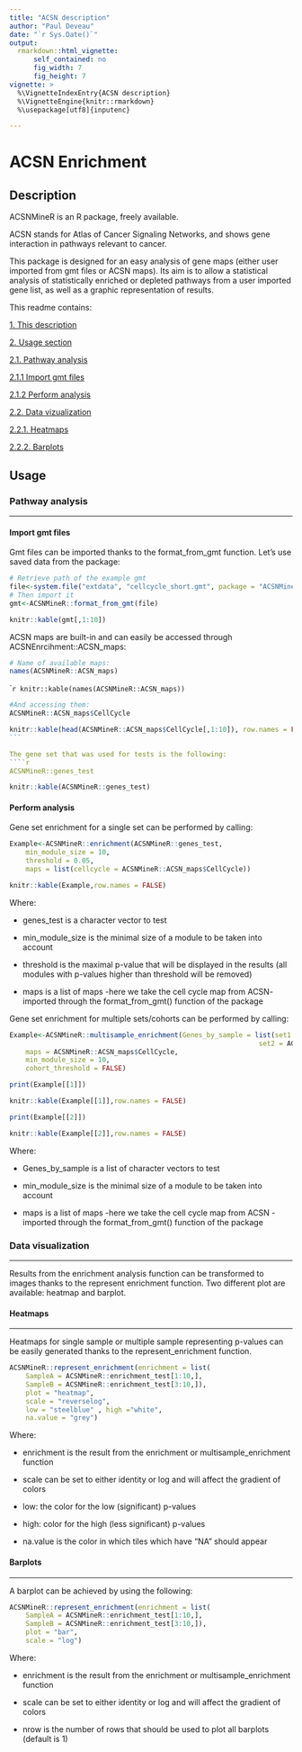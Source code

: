 ```yaml
---
title: "ACSN description"
author: "Paul Deveau"
date: "`r Sys.Date()`"
output: 
  rmarkdown::html_vignette:
      self_contained: no
      fig_width: 7
      fig_height: 7
vignette: >
  %\VignetteIndexEntry{ACSN description}
  %\VignetteEngine{knitr::rmarkdown}
  %\usepackage[utf8]{inputenc}

---
```

# <a name="I">ACSN Enrichment</a>

##  <a name="IIA">Description </a>
ACSNMineR is an R package, freely available.

ACSN stands for Atlas of Cancer Signaling Networks, and shows gene interaction in pathways relevant to cancer.

This package is designed for an easy analysis of gene maps (either user imported from gmt files or ACSN maps).
Its aim is to allow a statistical analysis of statistically enriched or depleted pathways from a user imported gene list, as well as a graphic representation of results.

This readme contains:

  [1. This description](#IIA)

  [2. Usage section](#IIB)

  [2.1. Pathway analysis](#IIIA)
  
  [2.1.1 Import gmt files](#IIIA1)
  
  [2.1.2 Perform analysis](#IIIA2)
  
  [2.2. Data vizualization](#IIIB)

  [2.2.1. Heatmaps](#IVA)

  [2.2.2. Barplots](#IVB)


##  <a name="IIB">Usage </a>
###  <a name="IIIA">Pathway analysis</a> 
______

#### <a name = "IIIA1"> Import gmt files </a>

Gmt files can be imported thanks to the format_from_gmt function. 
Let's use saved data from the package:

```r
# Retrieve path of the example gmt
file<-system.file("extdata", "cellcycle_short.gmt", package = "ACSNMineR")
# Then import it
gmt<-ACSNMineR::format_from_gmt(file)
```
```r
knitr::kable(gmt[,1:10])
```

ACSN maps are built-in and can easily be accessed through ACSNEnrcihment::ACSN_maps:
```r
# Name of available maps:
names(ACSNMineR::ACSN_maps)

````
`````r
knitr::kable(names(ACSNMineR::ACSN_maps))
````

````r
#And accessing them:
ACSNMineR::ACSN_maps$CellCycle
````
````r
knitr::kable(head(ACSNMineR::ACSN_maps$CellCycle[,1:10]), row.names = FALSE)
```

The gene set that was used for tests is the following:
````r
ACSNMineR::genes_test
````
```r
knitr::kable(ACSNMineR::genes_test)
```

#### <a name = "IIIA2"> Perform analysis </a>

Gene set enrichment for a single set can be performed by calling:
````r
Example<-ACSNMineR::enrichment(ACSNMineR::genes_test,
    min_module_size = 10, 
    threshold = 0.05,
    maps = list(cellcycle = ACSNMineR::ACSN_maps$CellCycle))
````
```r
knitr::kable(Example,row.names = FALSE)
````

Where:

* genes_test is a character vector to test

* min_module_size is the minimal size of a module to be taken into account

* threshold is the maximal p-value that will be displayed in the results (all modules with p-values higher than threshold will be removed)

* maps is a list of maps -here we take the cell cycle map from ACSN-  imported through the format_from_gmt() function of the package

Gene set enrichment for multiple sets/cohorts can be performed by calling:

````r
Example<-ACSNMineR::multisample_enrichment(Genes_by_sample = list(set1 = ACSNMineR::genes_test[-1],
                                                              set2 = ACSNMineR::genes_test[-2]),
    maps = ACSNMineR::ACSN_maps$CellCycle,
    min_module_size = 10,
    cohort_threshold = FALSE)
````
```r
print(Example[[1]])
````
```r
knitr::kable(Example[[1]],row.names = FALSE)
````
```r
print(Example[[2]])
````
```r
knitr::kable(Example[[2]],row.names = FALSE)

````

Where:

* Genes_by_sample is a list of character vectors to test

* min_module_size is the minimal size of a module to be taken into account

* maps is a list of maps -here we take the cell cycle map from ACSN - imported through the format_from_gmt() function of the package


###  <a name="IIIB">Data visualization</a> 
______

Results from the enrichment analysis function can be transformed to images thanks to the represent enrichment function. Two different plot are available: heatmap and barplot.

####  <a name="IVA">Heatmaps</a>  
______

Heatmaps for single sample or multiple sample representing p-values can be easily generated thanks to the represent_enrichment function.

````r
ACSNMineR::represent_enrichment(enrichment = list(
    SampleA = ACSNMineR::enrichment_test[1:10,], 
    SampleB = ACSNMineR::enrichment_test[3:10,]),
    plot = "heatmap", 
    scale = "reverselog",
    low = "steelblue" , high ="white",
    na.value = "grey")
````

Where:

* enrichment is the result from the enrichment or multisample_enrichment function

* scale can be set to either identity or log and will affect the gradient of colors

* low: the color for the low (significant) p-values 

* high: color for the high (less significant) p-values 

* na.value is the color in which tiles which have "NA" should appear


####  <a name="IVB">Barplots</a> 
______

A barplot can be achieved by using the following:
````r
ACSNMineR::represent_enrichment(enrichment = list(
    SampleA = ACSNMineR::enrichment_test[1:10,], 
    SampleB = ACSNMineR::enrichment_test[3:10,]),
    plot = "bar", 
    scale = "log")

````

Where:

* enrichment is the result from the enrichment or multisample_enrichment function

* scale can be set to either identity or log and will affect the gradient of colors

* nrow is the number of rows that should be used to plot all barplots (default is 1)
